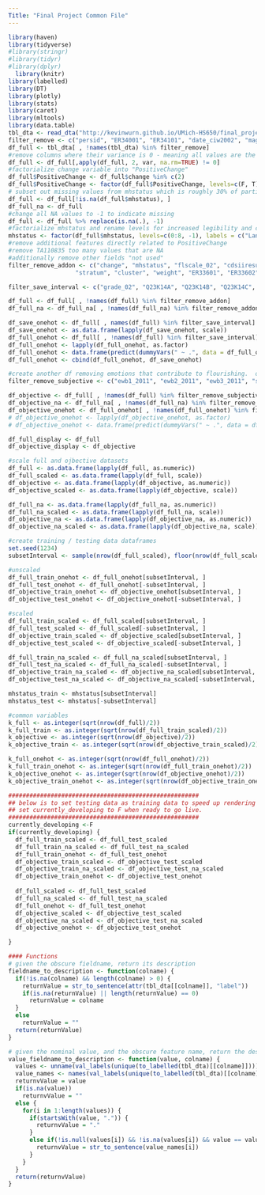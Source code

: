 ```yaml
---
Title: "Final Project Common File"
---
```

```r
library(haven)
library(tidyverse)
#library(stringr)
#library(tidyr)
#library(dplyr)
  library(knitr)
library(labelled)
library(DT)
library(plotly)
library(stats)
library(caret)
library(mltools)
library(data.table)
tbl_dta <- read_dta("http://kevinwurn.github.io/UMich-HS650/final_project_files/clean-childvarsJune2021.dta", encoding = "latin1")
filter_remove <- c("persid", "ER34001", "ER34101", "date_ciw2002", "mage2002", "age2002", "tasdate2011", "mage2011", "age2011", "eligsecL", "sample", "agecat_11", "parent11", "higheduc", "college", "employed", "sleeprecomm", "nutrit11_1", "nutrit11_2", "bingedrk3", "subusect", "goodhlth_11", "agedx_cat", "k6miss", "k6scale", "spd", "phq2", "ewb1_flr2011", "ewb2_flr2011", "ewb3_flr2011", "avgemot", "sumemot", "swb1_flr2011", "swb2_flr2011", "swb3_flr2011", "swb4_flr2011", "swb5_flr2011", "avgsoc", "sumsoc", "pwb1_flr2011", "pwb2_flr2011", "pwb3_flr2011", "pwb4_flr2011", "pwb5_flr2011", "pwb6_flr2011", "avgpsyc", "sumpsyc", "flrmiss11", "flr_fxing2011", "flourish_2011", "ewb1_lan2011", "ewb2_lan2011", "ewb3_lan2011", "swb1_lan2011", "swb2_lan2011", "swb3_lan2011", "swb4_lan2011", "swb5_lan2011", "pwb1_lan2011", "pwb2_lan2011", "pwb3_lan2011", "pwb4_lan2011", "pwb5_lan2011", "pwb6_lan2011", "lan_fxing2011", "lngsh_bin2011", "mod_bin2011", "posmh_2011", "ewb1_flr2002", "ewb2_flr2002", "ewb3_flr2002", "swb1_flr2002", "swb2_flr2002", "swb3_flr2002", "swb4_flr2002", "swb5_flr2002", "pwb1_flr2002",  "pwb2_flr2002", "pwb3_flr2002", "pwb4_flr2002", "flourishingfull_02", "flr_fxing2002", "flourish_2002", "ewb1_lan2002", "ewb2_lan2002", "ewb3_lan2002", "swb1_lan2002", "swb2_lan2002", "swb3_lan2002", "swb4_lan2002", "swb5_lan2002", "pwb1_lan2002", "pwb2_lan2002", "pwb3_lan2002", "pwb4_lan2002", "lan_fxing2002", "lngsh_bin2002", "mod_bin2002", "posmh_2002")
df_full <- tbl_dta[ , !names(tbl_dta) %in% filter_remove]
#remove columns where their variance is 0 - meaning all values are the same
df_full <- df_full[,apply(df_full, 2, var, na.rm=TRUE) != 0]
#factorialize change variable into "PositiveChange"
df_full$PositiveChange <- df_full$change %in% c(2)
df_full$PositiveChange <- factor(df_full$PositiveChange, levels=c(F, T), labels = c("Not Positive Change", "Positive Change"))
# subset out missing values from mhstatus which is roughly 30% of participants (835) =(
df_full <- df_full[!is.na(df_full$mhstatus), ]
df_full_na <- df_full
#change all NA values to -1 to indicate missing
df_full <- df_full %>% replace(is.na(.), -1)
#factorialize mhstatus and rename levels for increased legibility and create a separate vector as mhstatus will be removed
mhstatus <- factor(df_full$mhstatus, levels=c(0:8, -1), labels = c("Languishing to Languishing", "Languishing to Moderate", "Languishing to Flourishing", "Moderate to Languishing", "Moderate to Moderate", "Moderate to Flourishing", "Flourishing to Languishing", "Flourishing to Flourishing", "Flourishing to Flourishing", "Missing"))
#remove additional features directly related to PositiveChange
#remove TA110835 too many values that are NA
#additionally remove other fields "not used"
filter_remove_addon <- c("change", "mhstatus", "flscale_02", "cdsiiresult", "CHLDREL",
                   "stratum", "cluster", "weight", "ER33601", "ER33602", "ER34001", "ER34002","TA090001", "ER47301", "ER34101", "ER34102", "TA110001", "TA110007", "TA110009", "TA111121", "Q23IWMTH", "Q23IWDAY", "Q23IWYR", "Q24MONTH", "Q24YEAR")

filter_save_interval <- c("grade_02", "Q23K14A", "Q23K14B", "Q23K14C", "Q23K14D", "Q23K14E", "Q23K14F", "Q23K14G", "Q23K15", "Q23K16", "Q23K17", "Q23K21", "Q23L11A", "Q23L11B", "Q23L11C", "Q23L11D", "Q23L11E", "Q23L11F", "Q23L11G", "Q23L11H", "Q23L11I", "Q23L11J", "Q23L30A", "Q23L30B", "Q23L31", "ewb1_02", "ewb2_02", "ewb3_02", "swb1_02", "swb2_02", "swb3_02", "swb4_02", "swb5_02", "pwb1_02", "pwb2_02", "pwb3_02", "pwb4_02", "BULLY02", "GLBCN02", "SOCINT02", "Q24BMI", "Q24B2", "Q24IWAGE", "WTIND02", "news_2011", "read_2011", "email_2011", "internetsch_2011", "internetshop_2011", "internetgame_2011", "socialnetwork_2011", "tv_2011", "ownactions", "probsolve", "moneymng", "creditcardmng", "supervise_2011", "leader_2011", "logical_2011", "helping_2011", "intelligence_2011", "independence_2011", "confidence_2011", "decisiveness_2011", "listening_2011", "teaching_2011", "meetppl_11", "shy_11", "selfcon_11", "perform_11", "romsat_2011", "children_2011", "closef_2011", "closem_2011", "earnlvg_2011", "payrent_2011", "paybills_2011", "mangmon_2011", "helping_2011", "TA110826", "nervous_2011", "hopeless_2011", "restless_2011", "effort_2011", "sad_2011", "worthless_2011", "TA110893", "sleep11", "snack11", "bingeeat11", "cigct11", "alcfreq_11", "alc45drinks_11", "TA110974", "courtesy_2011", "service_2011", "stupid_2011", "afraid_2011", "dishonest_2011", "superior_2011", "respect_2011", "peerjob_2011", "peercoll_2011", "peerue_2011", "peermarried_2011", "peervotech_2011", "peerprnt_2011", "peerdrunk_2011", "peerdrug_2011", "TA111023", "TA111025", "TA111026", "danger_2011", "property_2011", "fight_2011", "dui_2011", "relig_freq", "ewb1_2011","ewb2_2011", "ewb3_2011", "swb1_2011", "swb2_2011", "swb3_2011", "swb4_2011", "swb5_2011", "pwb1_2011", "pwb2_2011", "pwb3_2011", "pwb4_2011", "pwb5_2011", "pwb6_2011", "finanrespscale", "worryscale_11", "socanxscale_11", "TA111121", "TA111125", "riskybxscale_11", "bmi_2011", "enrollstat_11", "mothered_11", "fathered_11", "yaearnings_10", "ER33606", "TA111060")

df_full <- df_full[ , !names(df_full) %in% filter_remove_addon]
df_full_na <- df_full_na[ , !names(df_full_na) %in% filter_remove_addon]

df_save_onehot <- df_full[ , names(df_full) %in% filter_save_interval]
df_save_onehot <- as.data.frame(lapply(df_save_onehot, scale))
df_full_onehot <- df_full[ , !names(df_full) %in% filter_save_interval]
df_full_onehot <- lapply(df_full_onehot, as.factor)
df_full_onehot <- data.frame(predict(dummyVars(" ~ .", data = df_full_onehot), newdata = df_full_onehot)) 
df_full_onehot <- cbind(df_full_onehot, df_save_onehot)

#create another df removing emotions that contribute to flourishing.  only keep physical contributing factors to flourishing
filter_remove_subjective <- c("ewb1_2011", "ewb2_2011", "ewb3_2011", "swb1_2011", "swb2_2011", "swb3_2011", "swb4_2011", "swb5_2011", "pwb1_2011", "pwb2_2011", "pwb3_2011", "pwb4_2011", "pwb5_2011", "pwb6_2011", "nervous_2011", "hopeless_2011", "restless_2011", "effort_2011", "sad_2011", "worthless_2011", "k6sxfreq_2011", "degreefreq_2011", "k6interfere_2011", "ownactions", "probsolve", "moneymng", "creditcardmng", "supervise_2011", "leader_2011", "logical_2011", "helping_2011", "intelligence_2011", "independence_2011", "confidence_2011", "decisiveness_2011", "listening_2011", "teaching_2011", "meetppl_11", "shy_11", "selfcon_11", "perform_11", "lifesat_2011", "ewb1_02", "ewb2_02", "ewb3_02", "swb1_02", "swb2_02", "swb3_02", "swb4_02", "swb5_02", "pwb1_02", "pwb2_02", "pwb3_02", "pwb4_02", "Q23K26A", "Q23K26B", "Q23K26C", "Q23K26D", "Q23K26E", "Q23K28", "TA111121")

df_objective <- df_full[ , !names(df_full) %in% filter_remove_subjective]
df_objective_na <- df_full_na[ , !names(df_full_na) %in% filter_remove_subjective]
df_objective_onehot <- df_full_onehot[ , !names(df_full_onehot) %in% filter_remove_subjective]
# df_objective_onehot <- lapply(df_objective_onehot, as.factor)
# df_objective_onehot <- data.frame(predict(dummyVars(" ~ .", data = df_objective_onehot), newdata = df_objective_onehot)) 

df_full_display <- df_full
df_objective_display <- df_objective

#scale full and ojbective datasets
df_full <- as.data.frame(lapply(df_full, as.numeric))
df_full_scaled <- as.data.frame(lapply(df_full, scale))
df_objective <- as.data.frame(lapply(df_objective, as.numeric))
df_objective_scaled <- as.data.frame(lapply(df_objective, scale))

df_full_na <- as.data.frame(lapply(df_full_na, as.numeric))
df_full_na_scaled <- as.data.frame(lapply(df_full_na, scale))
df_objective_na <- as.data.frame(lapply(df_objective_na, as.numeric))
df_objective_na_scaled <- as.data.frame(lapply(df_objective_na, scale))

#create training / testing data dataframes
set.seed(1234)
subsetInterval <- sample(nrow(df_full_scaled), floor(nrow(df_full_scaled) * 0.80))  # 80% training + 20% testing

#unscaled
df_full_train_onehot <- df_full_onehot[subsetInterval, ]
df_full_test_onehot <- df_full_onehot[-subsetInterval, ]
df_objective_train_onehot <- df_objective_onehot[subsetInterval, ]
df_objective_test_onehot <- df_objective_onehot[-subsetInterval, ]

#scaled
df_full_train_scaled <- df_full_scaled[subsetInterval, ]
df_full_test_scaled <- df_full_scaled[-subsetInterval, ]
df_objective_train_scaled <- df_objective_scaled[subsetInterval, ]
df_objective_test_scaled <- df_objective_scaled[-subsetInterval, ]

df_full_train_na_scaled <- df_full_na_scaled[subsetInterval, ]
df_full_test_na_scaled <- df_full_na_scaled[-subsetInterval, ]
df_objective_train_na_scaled <- df_objective_na_scaled[subsetInterval, ]
df_objective_test_na_scaled <- df_objective_na_scaled[-subsetInterval, ]

mhstatus_train <- mhstatus[subsetInterval]
mhstatus_test <- mhstatus[-subsetInterval] 

#common variables
k_full <- as.integer(sqrt(nrow(df_full)/2))
k_full_train <- as.integer(sqrt(nrow(df_full_train_scaled)/2))
k_objective <- as.integer(sqrt(nrow(df_objective)/2))
k_objective_train <- as.integer(sqrt(nrow(df_objective_train_scaled)/2))

k_full_onehot <- as.integer(sqrt(nrow(df_full_onehot)/2))
k_full_train_onehot <- as.integer(sqrt(nrow(df_full_train_onehot)/2))
k_objective_onehot <- as.integer(sqrt(nrow(df_objective_onehot)/2))
k_objective_train_onehot <- as.integer(sqrt(nrow(df_objective_train_onehot)/2))

######################################################
## below is to set testing data as training data to speed up rendering
## set currently_developing to F when ready to go live.
######################################################
currently_developing <-F
if(currently_developing) {
  df_full_train_scaled <- df_full_test_scaled
  df_full_train_na_scaled <- df_full_test_na_scaled
  df_full_train_onehot <- df_full_test_onehot
  df_objective_train_scaled <- df_objective_test_scaled
  df_objective_train_na_scaled <- df_objective_test_na_scaled
  df_objective_train_onehot <- df_objective_test_onehot
  
  df_full_scaled <- df_full_test_scaled
  df_full_na_scaled <- df_full_test_na_scaled
  df_full_onehot <- df_full_test_onehot
  df_objective_scaled <- df_objective_test_scaled
  df_objective_na_scaled <- df_objective_test_na_scaled
  df_objective_onehot <- df_objective_test_onehot

}

#### Functions
# given the obscure fieldname, return its description
fieldname_to_description <- function(colname) {
  if(!is.na(colname) && length(colname) > 0) {
    returnValue = str_to_sentence(attr(tbl_dta[[colname]], "label"))
    if(is.na(returnValue) || length(returnValue) == 0)
      returnValue = colname
  }
  else
    returnValue = ""
  return(returnValue)
}

# given the nominal value, and the obscure feature name, return the descriptive value
value_fieldname_to_description <- function(value, colname) {
  values <- unname(val_labels(unique(to_labelled(tbl_dta)[[colname]])))
  value_names <- names(val_labels(unique(to_labelled(tbl_dta)[[colname]])))
  returnvValue = value
  if(is.na(value))
    returnvValue = ""
  else {
    for(i in 1:length(values)) {
      if(startsWith(value, ".")) {
        returnvValue = "."
      }
      else if(!is.null(values[i]) && !is.na(values[i]) && value == values[i]) {
        returnvValue = str_to_sentence(value_names[i])
      }
    }    
  }
  return(returnvValue)
}
```